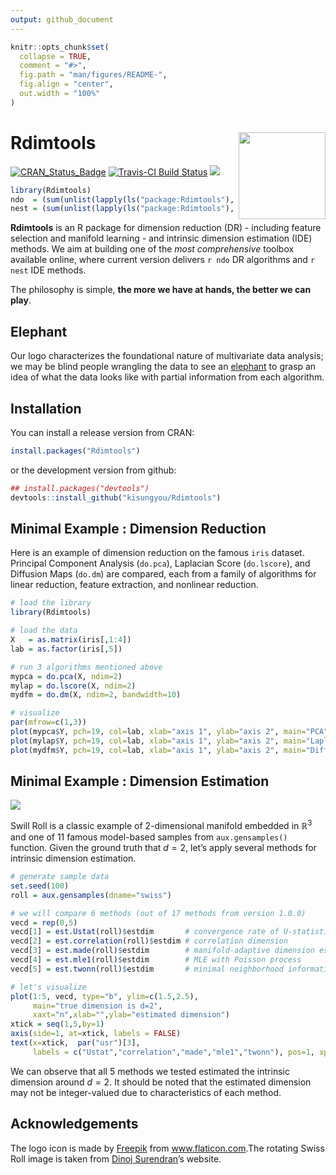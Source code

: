 ```yaml
---
output: github_document
---
```


<!-- README.md is generated from README.Rmd. Please edit that file -->

```r
knitr::opts_chunk$set(
  collapse = TRUE,
  comment = "#>",
  fig.path = "man/figures/README-",
  fig.align = "center",
  out.width = "100%"
)
```



# Rdimtools <a href='https://www.kisungyou.com/Rdimtools/'><img src='man/figures/logo.png' align="right" height="139" /></a>

<!-- badges: start -->
[![CRAN_Status_Badge](https://www.r-pkg.org/badges/version/Rdimtools?color=green)](https://cran.r-project.org/package=Rdimtools)
[![Travis-CI Build Status](https://travis-ci.org/kisungyou/Rdimtools.svg?branch=master)](https://travis-ci.org/kisungyou/Rdimtools)
[![](https://cranlogs.r-pkg.org/badges/Rdimtools)](https://cran.r-project.org/package=Rdimtools)
<!-- badges: end -->

```r
library(Rdimtools)
ndo  = (sum(unlist(lapply(ls("package:Rdimtools"), startsWith, "do."))))
nest = (sum(unlist(lapply(ls("package:Rdimtools"), startsWith, "est."))))
```


**Rdimtools** is an R package for dimension reduction (DR) - including feature selection and manifold learning - and intrinsic dimension estimation (IDE) methods. We aim at building one of the *most comprehensive* toolbox available online, where current version delivers `r ndo` DR algorithms and `r nest` IDE methods. 

The philosophy is simple, **the more we have at hands, the better we can play**.


## Elephant

Our logo characterizes the foundational nature of multivariate data analysis; we may be blind people wrangling the data to see an [elephant](https://en.wikipedia.org/wiki/Blind_men_and_an_elephant) to grasp an idea of what the data looks like with partial information from each algorithm.


## Installation

You can install a release version from CRAN:
```r
install.packages("Rdimtools")
```

or the development version from github:
```r
## install.packages("devtools")
devtools::install_github("kisungyou/Rdimtools")
```

## Minimal Example : Dimension Reduction

Here is an example of dimension reduction on the famous `iris` dataset. Principal Component Analysis (`do.pca`), Laplacian Score (`do.lscore`), and Diffusion Maps (`do.dm`) are compared, each from a family of algorithms for linear reduction, feature extraction, and nonlinear reduction.

```r
# load the library
library(Rdimtools)

# load the data
X   = as.matrix(iris[,1:4])
lab = as.factor(iris[,5])

# run 3 algorithms mentioned above
mypca = do.pca(X, ndim=2)
mylap = do.lscore(X, ndim=2)
mydfm = do.dm(X, ndim=2, bandwidth=10)

# visualize
par(mfrow=c(1,3))
plot(mypca$Y, pch=19, col=lab, xlab="axis 1", ylab="axis 2", main="PCA")
plot(mylap$Y, pch=19, col=lab, xlab="axis 1", ylab="axis 2", main="Laplacian Score")
plot(mydfm$Y, pch=19, col=lab, xlab="axis 1", ylab="axis 2", main="Diffusion Maps")
```


## Minimal Example : Dimension Estimation

![](https://people.cs.uchicago.edu/~dinoj/manifold/swissroll.gif)

Swill Roll is a classic example of 2-dimensional manifold embedded in $\mathbb{R}^3$ and one of 11 famous model-based samples from `aux.gensamples()` function. Given the ground truth that $d=2$, let's apply several methods for intrinsic dimension estimation.

```r
# generate sample data
set.seed(100)
roll = aux.gensamples(dname="swiss")

# we will compare 6 methods (out of 17 methods from version 1.0.0)
vecd = rep(0,5)
vecd[1] = est.Ustat(roll)$estdim       # convergence rate of U-statistic on manifold
vecd[2] = est.correlation(roll)$estdim # correlation dimension
vecd[3] = est.made(roll)$estdim        # manifold-adaptive dimension estimation
vecd[4] = est.mle1(roll)$estdim        # MLE with Poisson process
vecd[5] = est.twonn(roll)$estdim       # minimal neighborhood information

# let's visualize
plot(1:5, vecd, type="b", ylim=c(1.5,2.5), 
     main="true dimension is d=2",
     xaxt="n",xlab="",ylab="estimated dimension")
xtick = seq(1,5,by=1)
axis(side=1, at=xtick, labels = FALSE)
text(x=xtick,  par("usr")[3], 
     labels = c("Ustat","correlation","made","mle1","twonn"), pos=1, xpd = TRUE)
```

We can observe that all 5 methods we tested estimated the intrinsic dimension around $d=2$. It should be noted that the estimated dimension may not be integer-valued due to characteristics of each method.


## Acknowledgements

The logo icon is made by [Freepik](https://www.flaticon.com/authors/freepik/) from [www.flaticon.com](https://www.flaticon.com/).The rotating Swiss Roll image is taken from [Dinoj Surendran](https://people.cs.uchicago.edu/~dinoj/manifold/swissroll.html)'s website.
